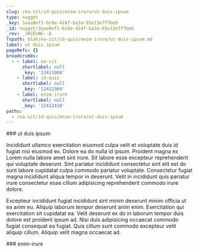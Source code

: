 ```yaml
---
slug: /ea-sit/id-quis/enim-irure/ut-duis-ipsum
type: nugget
_key: 3aaa8ef1-6c6e-424f-ba3a-65e13e7f7beb
_id: nugget/3aaa8ef1-6c6e-424f-ba3a-65e13e7f7beb
_rev: _iKCEnNG--A
fspath: blah/ea-sit/id-quis/enim-irure/ut-duis-ipsum.md
label: ut duis ipsum
pageRefs: {}
breadcrumbs:
  - - label: ea-sit
      shortlabel: null
      _key: '12411968'
    - label: id-quis
      shortlabel: null
      _key: '12412369'
    - label: enim-irure
      shortlabel: null
      _key: '12412410'
paths:
  - /ea-sit/id-quis/enim-irure/ut-duis-ipsum
---
```


<NuggetArea>
<Nugget slug="/ea-sit/id-quis/enim-irure/ut-duis-ipsum" type="nugget" _key="3aaa8ef1-6c6e-424f-ba3a-65e13e7f7beb" _id="nugget/3aaa8ef1-6c6e-424f-ba3a-65e13e7f7beb" _rev="_iKCEnNG--A" fspath="blah/ea-sit/id-quis/enim-irure/ut-duis-ipsum.md" label="ut duis ipsum" paths="/ea-sit/id-quis/enim-irure/ut-duis-ipsum">
<NuggetBody>
### ut duis ipsum

Incididunt ullamco exercitation eiusmod culpa velit et voluptate duis id fugiat nisi eiusmod ex. Dolore ea do nulla id ipsum. Proident magna ex Lorem nulla labore amet sint irure. Sit labore esse excepteur reprehenderit qui voluptate deserunt. Sint pariatur incididunt consectetur sint elit est do sunt labore cupidatat culpa commodo pariatur voluptate. Consectetur fugiat magna incididunt aliqua tempor in deserunt. Velit in incididunt quis pariatur irure consectetur esse cillum adipisicing reprehenderit commodo irure dolore.

Excepteur incididunt fugiat incididunt sint minim deserunt minim officia ut ea anim eu. Aliquip laborum tempor deserunt anim enim. Exercitation qui exercitation sit cupidatat ea. Velit deserunt ex do in laborum tempor duis dolore est proident ipsum ad. Nisi duis adipisicing occaecat commodo fugiat consequat ea fugiat. Quis cillum sunt commodo excepteur velit aliquip cillum. Aliquip velit magna occaecat ad.

</NuggetBody>
<Breadcrumbs>
<Crumbs>
<Crumb _key="12411968" label="ea-sit" /><Crumb _key="12412369" label="id-quis" /><Crumb _key="12412410" label="enim-irure" />
</Crumbs>
</Breadcrumbs>
</Nugget>

<NuggetsInbound>
</NuggetsInbound>
<NuggetsOutbound>
</NuggetsOutbound>
</NuggetArea>
<PassagesInbound>
<Passage direction="inbound" type="passage" _key="12412410" _id="passage/12412410" _rev="_iKCEnNC--B" label="enim-irure" passage="enim-irure" fspath="blah/ea-sit/id-quis/enim-irure" paths="/ea-sit/id-quis/enim-irure" slug="/ea-sit/id-quis/enim-irure">
<NuggetBody>
### enim-irure

</NuggetBody>
<Breadcrumbs>
<Crumbs>
<Crumb _key="12411968" label="ea-sit" /><Crumb _key="12412369" label="id-quis" />
</Crumbs>
</Breadcrumbs>
</Passage>

</PassagesInbound>
<PassagesOutbound>
</PassagesOutbound>